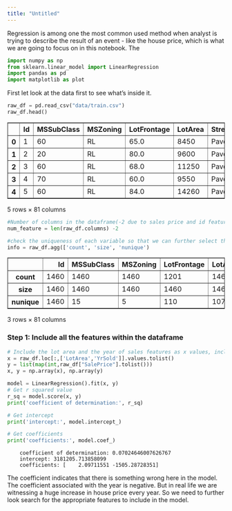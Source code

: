 ```yaml
---
title: "Untitled"
---
```


Regression is among one the most common used method when analyst is trying to describe the result of an event - like the house price, which is what we are going to focus on in this notebook. The 


```python
import numpy as np
from sklearn.linear_model import LinearRegression
import pandas as pd
import matplotlib as plot
```

First let look at the data first to see what's inside it.


```python
raw_df = pd.read_csv("data/train.csv")
raw_df.head()
```




<div>
<style scoped>
    .dataframe tbody tr th:only-of-type {
        vertical-align: middle;
    }

    .dataframe tbody tr th {
        vertical-align: top;
    }

    .dataframe thead th {
        text-align: right;
    }
</style>
<table border="1" class="dataframe">
  <thead>
    <tr style="text-align: right;">
      <th></th>
      <th>Id</th>
      <th>MSSubClass</th>
      <th>MSZoning</th>
      <th>LotFrontage</th>
      <th>LotArea</th>
      <th>Street</th>
      <th>Alley</th>
      <th>LotShape</th>
      <th>LandContour</th>
      <th>Utilities</th>
      <th>...</th>
      <th>PoolArea</th>
      <th>PoolQC</th>
      <th>Fence</th>
      <th>MiscFeature</th>
      <th>MiscVal</th>
      <th>MoSold</th>
      <th>YrSold</th>
      <th>SaleType</th>
      <th>SaleCondition</th>
      <th>SalePrice</th>
    </tr>
  </thead>
  <tbody>
    <tr>
      <th>0</th>
      <td>1</td>
      <td>60</td>
      <td>RL</td>
      <td>65.0</td>
      <td>8450</td>
      <td>Pave</td>
      <td>NaN</td>
      <td>Reg</td>
      <td>Lvl</td>
      <td>AllPub</td>
      <td>...</td>
      <td>0</td>
      <td>NaN</td>
      <td>NaN</td>
      <td>NaN</td>
      <td>0</td>
      <td>2</td>
      <td>2008</td>
      <td>WD</td>
      <td>Normal</td>
      <td>208500</td>
    </tr>
    <tr>
      <th>1</th>
      <td>2</td>
      <td>20</td>
      <td>RL</td>
      <td>80.0</td>
      <td>9600</td>
      <td>Pave</td>
      <td>NaN</td>
      <td>Reg</td>
      <td>Lvl</td>
      <td>AllPub</td>
      <td>...</td>
      <td>0</td>
      <td>NaN</td>
      <td>NaN</td>
      <td>NaN</td>
      <td>0</td>
      <td>5</td>
      <td>2007</td>
      <td>WD</td>
      <td>Normal</td>
      <td>181500</td>
    </tr>
    <tr>
      <th>2</th>
      <td>3</td>
      <td>60</td>
      <td>RL</td>
      <td>68.0</td>
      <td>11250</td>
      <td>Pave</td>
      <td>NaN</td>
      <td>IR1</td>
      <td>Lvl</td>
      <td>AllPub</td>
      <td>...</td>
      <td>0</td>
      <td>NaN</td>
      <td>NaN</td>
      <td>NaN</td>
      <td>0</td>
      <td>9</td>
      <td>2008</td>
      <td>WD</td>
      <td>Normal</td>
      <td>223500</td>
    </tr>
    <tr>
      <th>3</th>
      <td>4</td>
      <td>70</td>
      <td>RL</td>
      <td>60.0</td>
      <td>9550</td>
      <td>Pave</td>
      <td>NaN</td>
      <td>IR1</td>
      <td>Lvl</td>
      <td>AllPub</td>
      <td>...</td>
      <td>0</td>
      <td>NaN</td>
      <td>NaN</td>
      <td>NaN</td>
      <td>0</td>
      <td>2</td>
      <td>2006</td>
      <td>WD</td>
      <td>Abnorml</td>
      <td>140000</td>
    </tr>
    <tr>
      <th>4</th>
      <td>5</td>
      <td>60</td>
      <td>RL</td>
      <td>84.0</td>
      <td>14260</td>
      <td>Pave</td>
      <td>NaN</td>
      <td>IR1</td>
      <td>Lvl</td>
      <td>AllPub</td>
      <td>...</td>
      <td>0</td>
      <td>NaN</td>
      <td>NaN</td>
      <td>NaN</td>
      <td>0</td>
      <td>12</td>
      <td>2008</td>
      <td>WD</td>
      <td>Normal</td>
      <td>250000</td>
    </tr>
  </tbody>
</table>
<p>5 rows × 81 columns</p>
</div>




```python
#Number of columns in the dataframe(-2 due to sales price and id feature in the column)
num_feature = len(raw_df.columns) -2
```


```python
#check the uniqueness of each variable so that we can further select the feature in the dataframe
info = raw_df.agg(['count', 'size', 'nunique')
```




<div>
<style scoped>
    .dataframe tbody tr th:only-of-type {
        vertical-align: middle;
    }

    .dataframe tbody tr th {
        vertical-align: top;
    }

    .dataframe thead th {
        text-align: right;
    }
</style>
<table border="1" class="dataframe">
  <thead>
    <tr style="text-align: right;">
      <th></th>
      <th>Id</th>
      <th>MSSubClass</th>
      <th>MSZoning</th>
      <th>LotFrontage</th>
      <th>LotArea</th>
      <th>Street</th>
      <th>Alley</th>
      <th>LotShape</th>
      <th>LandContour</th>
      <th>Utilities</th>
      <th>...</th>
      <th>PoolArea</th>
      <th>PoolQC</th>
      <th>Fence</th>
      <th>MiscFeature</th>
      <th>MiscVal</th>
      <th>MoSold</th>
      <th>YrSold</th>
      <th>SaleType</th>
      <th>SaleCondition</th>
      <th>SalePrice</th>
    </tr>
  </thead>
  <tbody>
    <tr>
      <th>count</th>
      <td>1460</td>
      <td>1460</td>
      <td>1460</td>
      <td>1201</td>
      <td>1460</td>
      <td>1460</td>
      <td>91</td>
      <td>1460</td>
      <td>1460</td>
      <td>1460</td>
      <td>...</td>
      <td>1460</td>
      <td>7</td>
      <td>281</td>
      <td>54</td>
      <td>1460</td>
      <td>1460</td>
      <td>1460</td>
      <td>1460</td>
      <td>1460</td>
      <td>1460</td>
    </tr>
    <tr>
      <th>size</th>
      <td>1460</td>
      <td>1460</td>
      <td>1460</td>
      <td>1460</td>
      <td>1460</td>
      <td>1460</td>
      <td>1460</td>
      <td>1460</td>
      <td>1460</td>
      <td>1460</td>
      <td>...</td>
      <td>1460</td>
      <td>1460</td>
      <td>1460</td>
      <td>1460</td>
      <td>1460</td>
      <td>1460</td>
      <td>1460</td>
      <td>1460</td>
      <td>1460</td>
      <td>1460</td>
    </tr>
    <tr>
      <th>nunique</th>
      <td>1460</td>
      <td>15</td>
      <td>5</td>
      <td>110</td>
      <td>1073</td>
      <td>2</td>
      <td>2</td>
      <td>4</td>
      <td>4</td>
      <td>2</td>
      <td>...</td>
      <td>8</td>
      <td>3</td>
      <td>4</td>
      <td>4</td>
      <td>21</td>
      <td>12</td>
      <td>5</td>
      <td>9</td>
      <td>6</td>
      <td>663</td>
    </tr>
  </tbody>
</table>
<p>3 rows × 81 columns</p>
</div>



### Step 1: Include all the features within the dataframe

```python
# Include the lot area and the year of sales features as x values, include SalePrice as y value
x = raw_df.loc[:,['LotArea','YrSold']].values.tolist()
y = list(map(int,raw_df["SalePrice"].tolist()))
x, y = np.array(x), np.array(y)
```


```python
model = LinearRegression().fit(x, y)
# Get r squared value
r_sq = model.score(x, y)
print('coefficient of determination:', r_sq)

# Get intercept
print('intercept:', model.intercept_)

# Get coefficients
print('coefficients:', model.coef_)

```
```
    coefficient of determination: 0.07024646007626767
    intercept: 3181205.713858099
    coefficients: [    2.09711551 -1505.28728351]
```

The coefficient indicates that there is something wrong here in the model. The coefficient associated with the year is negative. But in real life we are witnessing a huge increase in house price every year. So we need to further look search for the appropriate features to include in the model.
